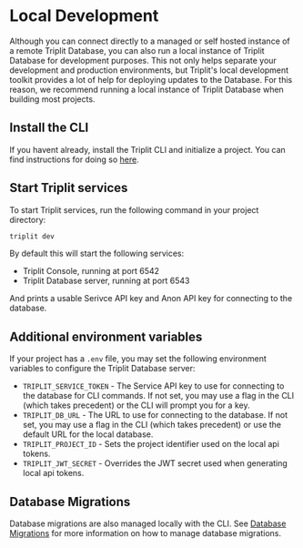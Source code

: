 # Local Development

Although you can connect directly to a managed or self hosted instance of a remote Triplit Database, you can also run a local instance of Triplit Database for development purposes. This not only helps separate your development and production environments, but Triplit's local development toolkit provides a lot of help for deploying updates to the Database. For this reason, we recommend running a local instance of Triplit Database when building most projects.

## Install the CLI

If you havent already, install the Triplit CLI and initialize a project. You can find instructions for doing so [here](/getting-started).

## Start Triplit services

To start Triplit services, run the following command in your project directory:

```bash
triplit dev
```

By default this will start the following services:

- Triplit Console, running at port 6542
- Triplit Database server, running at port 6543

And prints a usable Serivce API key and Anon API key for connecting to the database.

## Additional environment variables

If your project has a `.env` file, you may set the following environment variables to configure the Triplit Database server:

- `TRIPLIT_SERVICE_TOKEN` - The Service API key to use for connecting to the database for CLI commands. If not set, you may use a flag in the CLI (which takes precedent) or the CLI will prompt you for a key.
- `TRIPLIT_DB_URL` - The URL to use for connecting to the database. If not set, you may use a flag in the CLI (which takes precedent) or use the default URL for the local database.
- `TRIPLIT_PROJECT_ID` - Sets the project identifier used on the local api tokens.
- `TRIPLIT_JWT_SECRET` - Overrides the JWT secret used when generating local api tokens.

## Database Migrations

Database migrations are also managed locally with the CLI. See [Database Migrations](/guides/migrations) for more information on how to manage database migrations.

